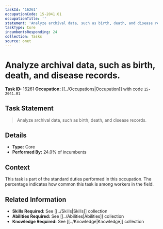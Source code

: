 ```yaml
---
taskId: '16261'
occupationCode: 15-2041.01
occupationTitle: ''
statement: 'Analyze archival data, such as birth, death, and disease records.'
taskType: Core
incumbentsResponding: 24
collection: Tasks
source: onet
---
```

# Analyze archival data, such as birth, death, and disease records.

**Task ID:** 16261
**Occupation:** [[../Occupations|Occupation]] with code `15-2041.01`

## Task Statement

> Analyze archival data, such as birth, death, and disease records.

## Details

- **Type:** Core
- **Performed By:** 24.0% of incumbents

## Context

This task is part of the standard duties performed in this occupation. The percentage indicates how common this task is among workers in the field.

## Related Information

- **Skills Required:** See [[../Skills|Skills]] collection
- **Abilities Required:** See [[../Abilities|Abilities]] collection
- **Knowledge Required:** See [[../Knowledge|Knowledge]] collection
